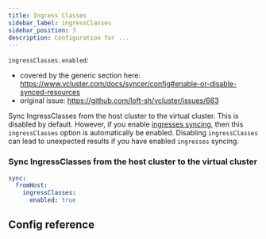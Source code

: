```yaml
---
title: Ingress Classes
sidebar_label: ingressClasses
sidebar_position: 3
description: Configuration for ...
---
```



`ingressClasses.enabled`:
- covered by the generic section here: https://www.vcluster.com/docs/syncer/config#enable-or-disable-synced-resources
- original issue: https://github.com/loft-sh/vcluster/issues/663

Sync IngressClasses from the host cluster to the virtual cluster. This is disabled by default. However, if you enable [ingresses syncing](/vcluster/vcluster-yaml/sync/to-host/networking/ingresses), then this `ingressClasses` option is automatically be enabled. Disabling `ingressClasses` can lead to unexpected results if you have enabled `ingresses` syncing.

### Sync IngressClasses from the host cluster to the virtual cluster

```YAML
sync:
  fromHost:
    ingressClasses:
      enabled: true
```

## Config reference

<EnableSwitch/>
